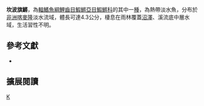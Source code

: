 {{Speciesbox 
| taxon = Aphyosemion campomaanense
| status = NE
| status_system = IUCN3.1
| authority =  [[Agnèse|Agnèse]], [[Brummett|Brummett]], [[Caminade|Caminade]], [[Catalan|Catalan]] & [[Kornobis|Kornobis]], 2009
| synonyms = 
}}
'''坎波旗鱂'''，為[[輻鰭魚綱|輻鰭魚綱]][[鯉齒目|鯉齒目]][[鰕鱂亞目|鰕鱂亞目]][[鰕鱂科|鰕鱂科]]的其中一[[種|種]]，為熱帶淡水魚，分布於[[非洲|非洲]][[喀麥隆|喀麥隆]]淡水流域，體長可達4.3公分，棲息在雨林覆蓋[[沼澤|沼澤]]、溪流底中層水域，生活習性不明。
== 參考文獻 ==
*{{FishBase_species|genus=Aphyosemion|species=campomaanense|year=2014|month=7}}

== 擴展閱讀 ==
{{refbegin}}
{{wikispecies-inline|Aphyosemion campomaanense|坎波旗鱂}}
{{refend}}
{{Taxonbar|from=Q5493666}}

[[Category:旗鱂屬|K]]


{{魚類小作品}}